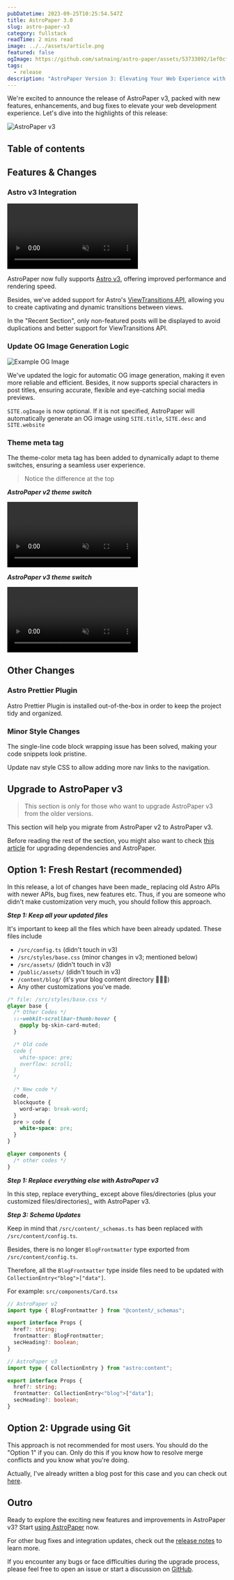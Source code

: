 ```yaml
---
pubDatetime: 2023-09-25T10:25:54.547Z
title: AstroPaper 3.0
slug: astro-paper-v3
category: fullstack
readTime: 2 mins read
image: ../../assets/article.png
featured: false
ogImage: https://github.com/satnaing/astro-paper/assets/53733092/1ef0cf03-8137-4d67-ac81-84a032119e3a
tags:
  - release
description: "AstroPaper Version 3: Elevating Your Web Experience with Astro v3 and Seamless View Transitions"
---
```


We're excited to announce the release of AstroPaper v3, packed with new features, enhancements, and bug fixes to elevate your web development experience. Let's dive into the highlights of this release:

![AstroPaper v3](@/assets/images/AstroPaper-v3.png)

## Table of contents

## Features & Changes

### Astro v3 Integration

<video autoplay loop="loop" muted="muted" plays-inline="true">
  <source src="https://github.com/satnaing/astro-paper/assets/53733092/18fdb604-1ca3-41a0-8372-1367759091ff" type="video/mp4">
  <!-- <source src="/assets/docs/astro-paper-v3-view-transitions-demo.mp4" type="video/mp4"> -->
</video>

AstroPaper now fully supports [Astro v3](https://astro.build/blog/astro-3/), offering improved performance and rendering speed.

Besides, we've added support for Astro's [ViewTransitions API](https://docs.astro.build/en/guides/view-transitions/), allowing you to create captivating and dynamic transitions between views.

In the "Recent Section", only non-featured posts will be displayed to avoid duplications and better support for ViewTransitions API.

### Update OG Image Generation Logic

![Example OG Image](https://user-images.githubusercontent.com/40914272/269252964-a0dc6735-80f7-41ed-8e74-4d4d70f96891.png)

We've updated the logic for automatic OG image generation, making it even more reliable and efficient. Besides, it now supports special characters in post titles, ensuring accurate, flexible and eye-catching social media previews.

`SITE.ogImage` is now optional. If it is not specified, AstroPaper will automatically generate an OG image using `SITE.title`, `SITE.desc` and `SITE.website`

### Theme meta tag

The theme-color meta tag has been added to dynamically adapt to theme switches, ensuring a seamless user experience.

> Notice the difference at the top

**_AstroPaper v2 theme switch_**

<video autoplay loop="loop" muted="muted" plays-inline="true">
  <source src="https://github.com/satnaing/astro-paper/assets/53733092/3ab5a1e8-1891-4264-a5bb-0ded69143c1a" type="video/mp4">
</video>

**_AstroPaper v3 theme switch_**

<video autoplay loop="loop" muted="muted" plays-inline="true">
  <source src="https://github.com/satnaing/astro-paper/assets/53733092/8ac9deb8-d1f8-4029-86bd-6aa0def380b4" type="video/mp4">
</video>

## Other Changes

### Astro Prettier Plugin

Astro Prettier Plugin is installed out-of-the-box in order to keep the project tidy and organized.

### Minor Style Changes

The single-line code block wrapping issue has been solved, making your code snippets look pristine.

Update nav style CSS to allow adding more nav links to the navigation.

## Upgrade to AstroPaper v3

> This section is only for those who want to upgrade AstroPaper v3 from the older versions.

This section will help you migrate from AstroPaper v2 to AstroPaper v3.

Before reading the rest of the section, you might also want to check [this article](https://astro-paper.pages.dev/posts/how-to-update-dependencies/) for upgrading dependencies and AstroPaper.

## Option 1: Fresh Restart (recommended)

In this release, a lot of changes have been made\_ replacing old Astro APIs with newer APIs, bug fixes, new features etc. Thus, if you are someone who didn't make customization very much, you should follow this approach.

**_Step 1: Keep all your updated files_**

It's important to keep all the files which have been already updated. These files include

- `/src/config.ts` (didn't touch in v3)
- `/src/styles/base.css` (minor changes in v3; mentioned below)
- `/src/assets/` (didn't touch in v3)
- `/public/assets/` (didn't touch in v3)
- `/content/blog/` (it's your blog content directory 🤷🏻‍♂️)
- Any other customizations you've made.

```css
/* file: /src/styles/base.css */
@layer base {
  /* Other Codes */
  ::-webkit-scrollbar-thumb:hover {
    @apply bg-skin-card-muted;
  }

  /* Old code
  code {
    white-space: pre;
    overflow: scroll;
  } 
  */

  /* New code */
  code,
  blockquote {
    word-wrap: break-word;
  }
  pre > code {
    white-space: pre;
  }
}

@layer components {
  /* other codes */
}
```

**_Step 1: Replace everything else with AstroPaper v3_**

In this step, replace everything\_ except above files/directories (plus your customized files/directories)\_ with AstroPaper v3.

**_Step 3: Schema Updates_**

Keep in mind that `/src/content/_schemas.ts` has been replaced with `/src/content/config.ts`.

Besides, there is no longer `BlogFrontmatter` type exported from `/src/content/config.ts`.

Therefore, all the `BlogFrontmatter` type inside files need to be updated with `CollectionEntry<"blog">["data"]`.

For example: `src/components/Card.tsx`

```ts
// AstroPaper v2
import type { BlogFrontmatter } from "@content/_schemas";

export interface Props {
  href?: string;
  frontmatter: BlogFrontmatter;
  secHeading?: boolean;
}
```

```ts
// AstroPaper v3
import type { CollectionEntry } from "astro:content";

export interface Props {
  href?: string;
  frontmatter: CollectionEntry<"blog">["data"];
  secHeading?: boolean;
}
```

## Option 2: Upgrade using Git

This approach is not recommended for most users. You should do the "Option 1" if you can. Only do this if you know how to resolve merge conflicts and you know what you're doing.

Actually, I've already written a blog post for this case and you can check out [here](https://astro-paper.pages.dev/posts/how-to-update-dependencies/#updating-astropaper-using-git).

## Outro

Ready to explore the exciting new features and improvements in AstroPaper v3? Start [using AstroPaper](https://github.com/satnaing/astro-paper) now.

For other bug fixes and integration updates, check out the [release notes](https://github.com/satnaing/astro-paper/releases/tag/v3.0.0) to learn more.

If you encounter any bugs or face difficulties during the upgrade process, please feel free to open an issue or start a discussion on [GitHub](https://github.com/satnaing/astro-paper).
